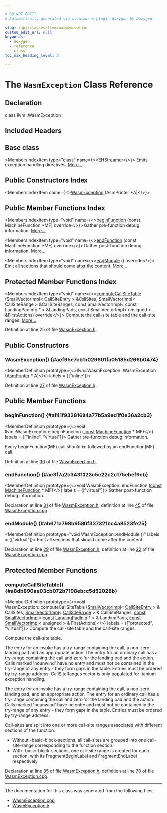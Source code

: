 ```yaml
---

# DO NOT EDIT!
# Automatically generated via docusaurus-plugin-doxygen by Doxygen.

slug: /api/classes/llvm/wasmexception
custom_edit_url: null
keywords:
  - doxygen
  - reference
  - class
toc_max_heading_level: 3

---
```





# The `WasmException` Class Reference

<DoxygenPage pluginConfig={pluginConfig}>



## Declaration

<CodeBlock>class llvm::WasmException</CodeBlock>

## Included Headers

<IncludesList>
<IncludesListItem
  filePath="CodeGen/AsmPrinter/WasmException.h"
  permalink="/docs/api/files/lib/lib/codegen/lib/codegen/asmprinter/wasmexception-h"
  isLocal="true" />
</IncludesList>

## Base class

<MembersIndex>

<MembersIndexItem
  type="class"
  name={<><a href="/docs/api/classes/llvm/ehstreamer">EHStreamer</a></>}>
Emits exception handling directives. <a href="/docs/api/classes/llvm/ehstreamer/#details">More...</a>
</MembersIndexItem>

</MembersIndex>

## Public Constructors Index

<MembersIndex>

<MembersIndexItem
  name={<><a href="#aef95e7cb1b029601fa05185d266b0474">WasmException</a> (AsmPrinter &#42;A)</>}>
</MembersIndexItem>

</MembersIndex>

## Public Member Functions Index

<MembersIndex>

<MembersIndexItem
  type="void"
  name={<><a href="#af41f93281694a77b5a9ed1f0e36a2cb3">beginFunction</a> (const MachineFunction &#42;MF) override</>}>
Gather pre-function debug information. <a href="#af41f93281694a77b5a9ed1f0e36a2cb3">More...</a>
</MembersIndexItem>

<MembersIndexItem
  type="void"
  name={<><a href="#ae3f7a2c3431323c5e22c2c175ebef9cb">endFunction</a> (const MachineFunction &#42;MF) override</>}>
Gather post-function debug information. <a href="#ae3f7a2c3431323c5e22c2c175ebef9cb">More...</a>
</MembersIndexItem>

<MembersIndexItem
  type="void"
  name={<><a href="#ab671a798b9580f337321bc4a8523fe25">endModule</a> () override</>}>
Emit all sections that should come after the content. <a href="#ab671a798b9580f337321bc4a8523fe25">More...</a>
</MembersIndexItem>

</MembersIndex>

## Protected Member Functions Index

<MembersIndex>

<MembersIndexItem
  type="void"
  name={<><a href="#a8db890ae03cb072b7198ebcc5d52028b">computeCallSiteTable</a> (SmallVectorImpl&lt; CallSiteEntry &gt; &amp;CallSites, SmallVectorImpl&lt; CallSiteRange &gt; &amp;CallSiteRanges, const SmallVectorImpl&lt; const LandingPadInfo &#42; &gt; &amp;LandingPads, const SmallVectorImpl&lt; unsigned &gt; &amp;FirstActions) override</>}>
Compute the call-site table and the call-site ranges. <a href="#a8db890ae03cb072b7198ebcc5d52028b">More...</a>
</MembersIndexItem>

</MembersIndex>


Definition at line 25 of file <a href="/docs/api/files/lib/lib/codegen/lib/codegen/asmprinter/wasmexception-h">WasmException.h</a>.

<SectionDefinition>

## Public Constructors

### WasmException() {#aef95e7cb1b029601fa05185d266b0474}

<MemberDefinition
  prototype={<>llvm::WasmException::WasmException (<a href="/docs/api/classes/llvm/asmprinter">AsmPrinter</a> &#42; A)</>}
  labels = {["inline"]}>

Definition at line <a href="/docs/api/files/lib/lib/codegen/lib/codegen/asmprinter/wasmexception-h/#l00027">27</a> of file <a href="/docs/api/files/lib/lib/codegen/lib/codegen/asmprinter/wasmexception-h">WasmException.h</a>.
</MemberDefinition>

</SectionDefinition>

<SectionDefinition>

## Public Member Functions

### beginFunction() {#af41f93281694a77b5a9ed1f0e36a2cb3}

<MemberDefinition
  prototype={<>void llvm::WasmException::beginFunction (<a href="/docs/api/files/lib/lib/target/lib/target/aarch64/aarch64promoteconstant-cpp/#a90f8350fecae261c25be85d38b451bff">const</a> <a href="/docs/api/classes/llvm/machinefunction">MachineFunction</a> &#42; MF)</>}
  labels = {["inline", "virtual"]}>
Gather pre-function debug information.

Every beginFunction(MF) call should be followed by an endFunction(MF) call.

Definition at line <a href="/docs/api/files/lib/lib/codegen/lib/codegen/asmprinter/wasmexception-h/#l00030">30</a> of file <a href="/docs/api/files/lib/lib/codegen/lib/codegen/asmprinter/wasmexception-h">WasmException.h</a>.
</MemberDefinition>

### endFunction() {#ae3f7a2c3431323c5e22c2c175ebef9cb}

<MemberDefinition
  prototype={<>void WasmException::endFunction (<a href="/docs/api/files/lib/lib/target/lib/target/aarch64/aarch64promoteconstant-cpp/#a90f8350fecae261c25be85d38b451bff">const</a> <a href="/docs/api/classes/llvm/machinefunction">MachineFunction</a> &#42; MF)</>}
  labels = {["virtual"]}>
Gather post-function debug information.

Declaration at line <a href="/docs/api/files/lib/lib/codegen/lib/codegen/asmprinter/wasmexception-h/#l00031">31</a> of file <a href="/docs/api/files/lib/lib/codegen/lib/codegen/asmprinter/wasmexception-h">WasmException.h</a>, definition at line <a href="/docs/api/files/lib/lib/codegen/lib/codegen/asmprinter/wasmexception-cpp/#l00045">45</a> of file <a href="/docs/api/files/lib/lib/codegen/lib/codegen/asmprinter/wasmexception-cpp">WasmException.cpp</a>.
</MemberDefinition>

### endModule() {#ab671a798b9580f337321bc4a8523fe25}

<MemberDefinition
  prototype="void WasmException::endModule ()"
  labels = {["virtual"]}>
Emit all sections that should come after the content.

Declaration at line <a href="/docs/api/files/lib/lib/codegen/lib/codegen/asmprinter/wasmexception-h/#l00029">29</a> of file <a href="/docs/api/files/lib/lib/codegen/lib/codegen/asmprinter/wasmexception-h">WasmException.h</a>, definition at line <a href="/docs/api/files/lib/lib/codegen/lib/codegen/asmprinter/wasmexception-cpp/#l00022">22</a> of file <a href="/docs/api/files/lib/lib/codegen/lib/codegen/asmprinter/wasmexception-cpp">WasmException.cpp</a>.
</MemberDefinition>

</SectionDefinition>

<SectionDefinition>

## Protected Member Functions

### computeCallSiteTable() {#a8db890ae03cb072b7198ebcc5d52028b}

<MemberDefinition
  prototype={<>void WasmException::computeCallSiteTable (<a href="/docs/api/classes/llvm/smallvectorimpl">SmallVectorImpl</a>&lt; <a href="/docs/api/structs/llvm/ehstreamer/callsiteentry">CallSiteEntry</a> &gt; &amp; CallSites, <a href="/docs/api/classes/llvm/smallvectorimpl">SmallVectorImpl</a>&lt; <a href="/docs/api/structs/llvm/ehstreamer/callsiterange">CallSiteRange</a> &gt; &amp; CallSiteRanges, <a href="/docs/api/files/lib/lib/target/lib/target/aarch64/aarch64promoteconstant-cpp/#a90f8350fecae261c25be85d38b451bff">const</a> <a href="/docs/api/classes/llvm/smallvectorimpl">SmallVectorImpl</a>&lt; <a href="/docs/api/files/lib/lib/target/lib/target/aarch64/aarch64promoteconstant-cpp/#a90f8350fecae261c25be85d38b451bff">const</a> <a href="/docs/api/structs/llvm/landingpadinfo">LandingPadInfo</a> &#42; &gt; &amp; LandingPads, <a href="/docs/api/files/lib/lib/target/lib/target/aarch64/aarch64promoteconstant-cpp/#a90f8350fecae261c25be85d38b451bff">const</a> <a href="/docs/api/classes/llvm/smallvectorimpl">SmallVectorImpl</a>&lt; unsigned &gt; &amp; FirstActions)</>}
  labels = {["protected", "virtual"]}>
Compute the call-site table and the call-site ranges.

Compute the call-site table.

The entry for an invoke has a try-range containing the call, a non-zero landing pad and an appropriate action. The entry for an ordinary call has a try-range containing the call and zero for the landing pad and the action. Calls marked &#39;nounwind&#39; have no entry and must not be contained in the try-range of any entry - they form gaps in the table. Entries must be ordered by try-range address. CallSiteRanges vector is only populated for Itanium exception handling.

The entry for an invoke has a try-range containing the call, a non-zero landing pad, and an appropriate action. The entry for an ordinary call has a try-range containing the call and zero for the landing pad and the action. Calls marked &#39;nounwind&#39; have no entry and must not be contained in the try-range of any entry - they form gaps in the table. Entries must be ordered by try-range address.

Call-sites are split into one or more call-site ranges associated with different sections of the function.


<ul>
<li>Without -basic-block-sections, all call-sites are grouped into one call-site-range corresponding to the function section.</li>
<li>With -basic-block-sections, one call-site range is created for each section, with its FragmentBeginLabel and FragmentEndLabel respectively</li>
</ul>

Declaration at line <a href="/docs/api/files/lib/lib/codegen/lib/codegen/asmprinter/wasmexception-h/#l00035">35</a> of file <a href="/docs/api/files/lib/lib/codegen/lib/codegen/asmprinter/wasmexception-h">WasmException.h</a>, definition at line <a href="/docs/api/files/lib/lib/codegen/lib/codegen/asmprinter/wasmexception-cpp/#l00078">78</a> of file <a href="/docs/api/files/lib/lib/codegen/lib/codegen/asmprinter/wasmexception-cpp">WasmException.cpp</a>.
</MemberDefinition>

</SectionDefinition>

<hr/>

The documentation for this class was generated from the following files:

<ul>
<li><a href="/docs/api/files/lib/lib/codegen/lib/codegen/asmprinter/wasmexception-cpp">WasmException.cpp</a></li>
<li><a href="/docs/api/files/lib/lib/codegen/lib/codegen/asmprinter/wasmexception-h">WasmException.h</a></li>
</ul>

</DoxygenPage>
